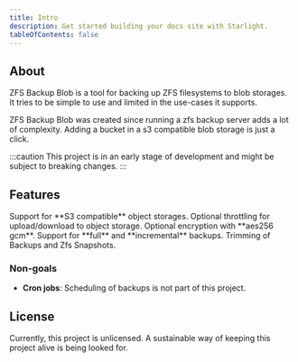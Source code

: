 ```yaml
---
title: Intro
description: Get started building your docs site with Starlight.
tableOfContents: false
---
```


## About

ZFS Backup Blob is a tool for backing up ZFS filesystems to blob storages.
It tries to be simple to use and limited in the use-cases it supports.

ZFS Backup Blob was created since running a zfs backup server adds a lot of complexity. Adding a bucket in a s3 compatible blob storage is just a click.

:::caution
This project is in an early stage of development and might be subject to breaking changes.
:::




## Features

<CardGrid>
    <Card title="Storage" icon="seti:folder">
        Support for **S3 compatible** object storages.
    </Card>
    <Card title="Throttling" icon="seti:argdown">
        Optional throttling for upload/download to object storage.
    </Card>
    <Card title="Encryption" icon="seti:license">
        Optional encryption with **aes256 gcm**.
    </Card>
    <Card title="Backup Strategy" icon="seti:css">
        Support for **full** and **incremental** backups.
    </Card>
    <Card title="Trimming" icon="">
        Trimming of Backups and Zfs Snapshots.
    </Card>
</CardGrid>

### Non-goals

* **Cron jobs**: Scheduling of backups is not part of this project.

## License

Currently, this project is unlicensed. A sustainable way of keeping this project alive is being looked for.